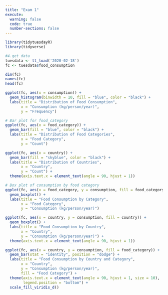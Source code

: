 ```yaml
---
title: "Exam 1"
execute: 
  warning: false
  code: true
  number-sections: false
---
```





```r
library(tidytuesdayR)
library(tidyverse)
```


```r
#4.get data
tuesdata <- tt_load('2020-02-18')
fc <- tuesdata$food_consumption
```

```r
dim(fc)
names(fc)
head(fc)
```


```r
ggplot(fc, aes(x = consumption)) +
  geom_histogram(binwidth = 10, fill = "blue", color = "black") +
  labs(title = "Distribution of Food Consumption",
       x = "Consumption (kg/person/year)",
       y = "Frequency")
```

```r
# Bar plot for food_category
ggplot(fc, aes(x = food_category)) +
  geom_bar(fill = "blue", color = "black") +
  labs(title = "Distribution of Food Categories",
       x = "Food Category",
       y = "Count") 
```

```r
ggplot(fc, aes(x = country)) +
  geom_bar(fill = "skyblue", color = "black") +
  labs(title = "Distribution of Countries",
       x = "Country",
       y = "Count") +
  theme(axis.text.x = element_text(angle = 90, hjust = 1))
```


```r
# Box plot of consumption by food category
ggplot(fc, aes(x = food_category, y = consumption, fill = food_category)) +
  geom_boxplot() +
  labs(title = "Food Consumption by Category",
       x = "Food Category",
       y = "Consumption (kg/person/year)") 
```

```r
ggplot(fc, aes(x = country, y = consumption, fill = country)) +
  geom_boxplot() +
  labs(title = "Food Consumption by Country",
       x = "Country",
       y = "Consumption (kg/person/year)") +
  theme(axis.text.x = element_text(angle = 90, hjust = 1))
```

```r
ggplot(fc, aes(x = country, y = consumption, fill = food_category)) +
  geom_bar(stat = "identity", position = "dodge") +  
  labs(title = "Food Consumption by Country and Category",
       x = "Country",
       y = "Consumption (kg/person/year)",
       fill = "Food Category") +
  theme(axis.text.x = element_text(angle = 90, hjust = 1, size = 10),  
        legend.position = "bottom") +  
  scale_fill_viridis_d()  

```
